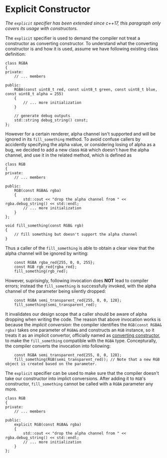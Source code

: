 # Explicit Constructor

_The `explicit` specifier has been extended since c++17, this paragraph only covers its usage with constructors._

The `explicit` specifier is used to demand the compiler not treat a constructor as converting constructor. To understand what the converting constructor is and how it is used, assume we have following existing class definition:

```clike
class RGBA
{
private:
    // ... members

public:
    RGBA(const uint8_t red, const uint8_t green, const uint8_t blue, const uint8_t alpha = 255)
    {
		// ... more initialization
    }

	// generate debug outputs
    std::string debug_string() const;
};
```

However for a certain renderer, alpha channel isn't supported and will be ignored in its `fill_something` method. To avoid confuse callers by accidently specifying the alpha value, or considering losing of alpha as a bug, we decided to add a new class `RGB` which doesn't have the alpha channel, and use it in the related method, which is defined as

```clike
class RGB
{
private:
    // ... members

public:
    RGB(const RGBA& rgba)
    {
        std::cout << "drop the alpha channel from " << rgba.debug_string() << std::endl;
		// ... more initialization
    }
};

void fill_something(const RGB& rgb)
{
    // fill something but doesn't support the alpha channel
}
```

Thus a caller of the `fill_something` is able to obtain a clear view that the alpha channel will be ignored by writing:

```clike
    const RGBA rgba_red{255, 0, 0, 255};
    const RGB rgb_red{rgba_red};
    fill_something(rgb_red);
```

However, suprisingly, following invocation does **NOT** lead to compiler errors; instead the `fill_something` is successfully invoked, with the alpha channel of the parameter being silently dropped:

```clike
    const RGBA semi_transparent_red{255, 0, 0, 128};
    fill_something(semi_transparent_red);
```

It invalidates our design scope that a caller should be aware of alpha dropping when writing the code. The reason that above invocation works is because the _implicit conversion_: the compiler identifies the `RGB(const RGBA& rgba)` takes one parameter of `RGBA&` and constructs an `RGB` instance, so it treats it as an implicit convertor, officially named as [converting constructor](https://en.cppreference.com/w/cpp/language/converting_constructor), to make the `fill_something` compatible with the `RGBA` type. Concepturally, the compiler converts the invocation into following:

```clike
    const RGBA semi_transparent_red{255, 0, 0, 128};
    fill_something(RGB(semi_transparent_red)); // Note that a new RGB object is created based on the parameter.
```

The `explicit` specifier can be used to make sure that the compiler doesn't take our constructor into implict conversions. After adding it to `RGB`'s constructor, `fill_something` cannot be called with a `RGBA` parameter any more.

```clike
class RGB
{
private:
    // ... members

public:
    explicit RGB(const RGBA& rgba)
    {
        std::cout << "drop the alpha channel from " << rgba.debug_string() << std::endl;
		// ... more initialization
    }
};
```